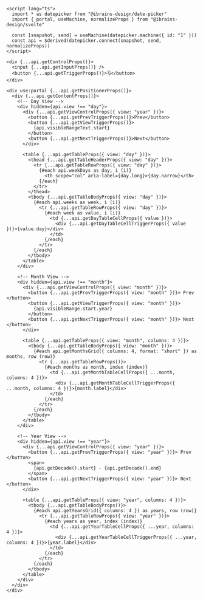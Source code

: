 ```svelte
<script lang="ts">
  import * as datepicker from "@ibrains-design/date-picker"
  import { portal, useMachine, normalizeProps } from "@ibrains-design/svelte"

  const [snapshot, send] = useMachine(datepicker.machine({ id: "1" }))
  const api = $derived(datepicker.connect(snapshot, send, normalizeProps))
</script>

<div {...api.getControlProps()}>
  <input {...api.getInputProps()} />
  <button {...api.getTriggerProps()}>🗓</button>
</div>

<div use:portal {...api.getPositionerProps()}>
  <div {...api.getContentProps()}>
    <!-- Day View -->
    <div hidden={api.view !== "day"}>
      <div {...api.getViewControlProps({ view: "year" })}>
        <button {...api.getPrevTriggerProps()}>Prev</button>
        <button {...api.getViewTriggerProps()}>
          {api.visibleRangeText.start}
        </button>
        <button {...api.getNextTriggerProps()}>Next</button>
      </div>

      <table {...api.getTableProps({ view: "day" })}>
        <thead {...api.getTableHeaderProps({ view: "day" })}>
          <tr {...api.getTableRowProps({ view: "day" })}>
            {#each api.weekDays as day, i (i)}
              <th scope="col" aria-label={day.long}>{day.narrow}</th>
            {/each}
          </tr>
        </thead>
        <tbody {...api.getTableBodyProps({ view: "day" })}>
          {#each api.weeks as week, i (i)}
            <tr {...api.getTableRowProps({ view: "day" })}>
              {#each week as value, i (i)}
                <td {...api.getDayTableCellProps({ value })}>
                  <div {...api.getDayTableCellTriggerProps({ value })}>{value.day}</div>
                </td>
              {/each}
            </tr>
          {/each}
        </tbody>
      </table>
    </div>

    <!-- Month View -->
    <div hidden={api.view !== "month"}>
      <div {...api.getViewControlProps({ view: "month" })}>
        <button {...api.getPrevTriggerProps({ view: "month" })}> Prev </button>
        <button {...api.getViewTriggerProps({ view: "month" })}>
          {api.visibleRange.start.year}
        </button>
        <button {...api.getNextTriggerProps({ view: "month" })}> Next </button>
      </div>

      <table {...api.getTableProps({ view: "month", columns: 4 })}>
        <tbody {...api.getTableBodyProps({ view: "month" })}>
          {#each api.getMonthsGrid({ columns: 4, format: "short" }) as months, row (row)}
            <tr {...api.getTableRowProps()}>
              {#each months as month, index (index)}
                <td {...api.getMonthTableCellProps({ ...month, columns: 4 })}>
                  <div {...api.getMonthTableCellTriggerProps({ ...month, columns: 4 })}>{month.label}</div>
                </td>
              {/each}
            </tr>
          {/each}
        </tbody>
      </table>
    </div>

    <!-- Year View -->
    <div hidden={api.view !== "year"}>
      <div {...api.getViewControlProps({ view: "year" })}>
        <button {...api.getPrevTriggerProps({ view: "year" })}> Prev </button>
        <span>
          {api.getDecade().start} - {api.getDecade().end}
        </span>
        <button {...api.getNextTriggerProps({ view: "year" })}> Next </button>
      </div>

      <table {...api.getTableProps({ view: "year", columns: 4 })}>
        <tbody {...api.getTableBodyProps()}>
          {#each api.getYearsGrid({ columns: 4 }) as years, row (row)}
            <tr {...api.getTableRowProps({ view: "year" })}>
              {#each years as year, index (index)}
                <td {...api.getYearTableCellProps({ ...year, columns: 4 })}>
                  <div {...api.getYearTableCellTriggerProps({ ...year, columns: 4 })}>{year.label}</div>
                </td>
              {/each}
            </tr>
          {/each}
        </tbody>
      </table>
    </div>
  </div>
</div>
```
